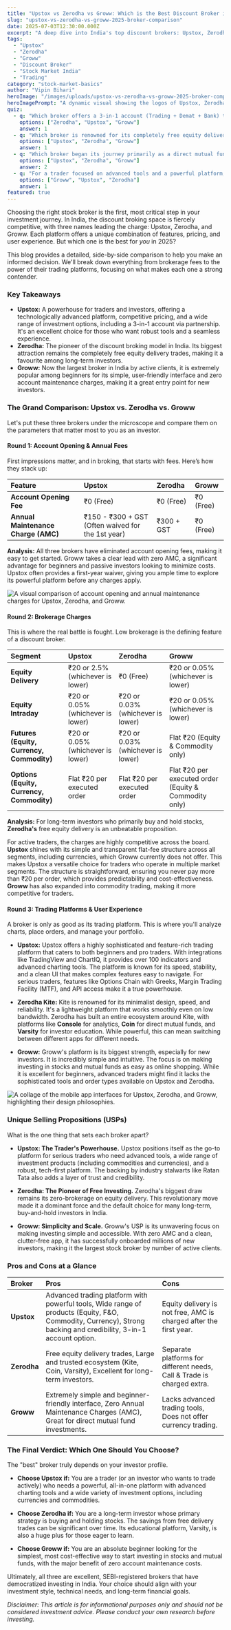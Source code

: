 ```yaml
---
title: "Upstox vs Zerodha vs Groww: Which is the Best Discount Broker in India for 2025?"
slug: "upstox-vs-zerodha-vs-groww-2025-broker-comparison"
date: 2025-07-03T12:30:00.000Z
excerpt: "A deep dive into India's top discount brokers: Upstox, Zerodha, and Groww. We compare their fees, trading platforms, and unique features to help you choose the best fit for your investment journey in 2025."
tags:
  - "Upstox"
  - "Zerodha"
  - "Groww"
  - "Discount Broker"
  - "Stock Market India"
  - "Trading"
category: "stock-market-basics"
author: "Vipin Bihari"
heroImage: "/images/uploads/upstox-vs-zerodha-vs-groww-2025-broker-comparison/hero-image.jpg"
heroImagePrompt: "A dynamic visual showing the logos of Upstox, Zerodha, and Groww on a digital stock market graph, representing their competition in the Indian brokerage industry."
quiz:
  - q: "Which broker offers a 3-in-1 account (Trading + Demat + Bank) through a partnership?"
    options: ["Zerodha", "Upstox", "Groww"]
    answer: 1
  - q: "Which broker is renowned for its completely free equity delivery trades?"
    options: ["Upstox", "Zerodha", "Groww"]
    answer: 1
  - q: "Which broker began its journey primarily as a direct mutual fund platform?"
    options: ["Upstox", "Zerodha", "Groww"]
    answer: 2
  - q: "For a trader focused on advanced tools and a powerful platform, which broker is often highlighted?"
    options: ["Groww", "Upstox", "Zerodha"]
    answer: 1
featured: true
---
```


Choosing the right stock broker is the first, most critical step in your investment journey. In India, the discount broking space is fiercely competitive, with three names leading the charge: Upstox, Zerodha, and Groww. Each platform offers a unique combination of features, pricing, and user experience. But which one is the best for *you* in 2025?

This blog provides a detailed, side-by-side comparison to help you make an informed decision. We'll break down everything from brokerage fees to the power of their trading platforms, focusing on what makes each one a strong contender.

### Key Takeaways

*   **Upstox:** A powerhouse for traders and investors, offering a technologically advanced platform, competitive pricing, and a wide range of investment options, including a 3-in-1 account via partnership. It's an excellent choice for those who want robust tools and a seamless experience.
*   **Zerodha:** The pioneer of the discount broking model in India. Its biggest attraction remains the completely free equity delivery trades, making it a favourite among long-term investors.
*   **Groww:** Now the largest broker in India by active clients, it is extremely popular among beginners for its simple, user-friendly interface and zero account maintenance charges, making it a great entry point for new investors.

### The Grand Comparison: Upstox vs. Zerodha vs. Groww

Let's put these three brokers under the microscope and compare them on the parameters that matter most to you as an investor.

#### Round 1: Account Opening & Annual Fees

First impressions matter, and in broking, that starts with fees. Here’s how they stack up:

| Feature                         | Upstox                               | Zerodha               | Groww      |
| :------------------------------ | :----------------------------------- | :-------------------- | :--------- |
| **Account Opening Fee**         | ₹0 (Free)                            | ₹0 (Free)             | ₹0 (Free)  |
| **Annual Maintenance Charge (AMC)** | ₹150 - ₹300 + GST (Often waived for the 1st year) | ₹300 + GST            | ₹0 (Free)  |

**Analysis:**
All three brokers have eliminated account opening fees, making it easy to get started. Groww takes a clear lead with zero AMC, a significant advantage for beginners and passive investors looking to minimize costs. Upstox often provides a first-year waiver, giving you ample time to explore its powerful platform before any charges apply.

![A visual comparison of account opening and annual maintenance charges for Upstox, Zerodha, and Groww.](/images/uploads/upstox-vs-zerodha-vs-groww-2025-broker-comparison/account-fees-comparison.png)

#### Round 2: Brokerage Charges

This is where the real battle is fought. Low brokerage is the defining feature of a discount broker.

| Segment                               | Upstox                               | Zerodha                               | Groww                                  |
| :------------------------------------ | :----------------------------------- | :------------------------------------ | :------------------------------------- |
| **Equity Delivery**                   | ₹20 or 2.5% (whichever is lower)     | ₹0 (Free)                             | ₹20 or 0.05% (whichever is lower)      |
| **Equity Intraday**                   | ₹20 or 0.05% (whichever is lower)    | ₹20 or 0.03% (whichever is lower)     | ₹20 or 0.05% (whichever is lower)      |
| **Futures (Equity, Currency, Commodity)** | ₹20 or 0.05% (whichever is lower)    | ₹20 or 0.03% (whichever is lower)     | Flat ₹20 (Equity & Commodity only)     |
| **Options (Equity, Currency, Commodity)** | Flat ₹20 per executed order          | Flat ₹20 per executed order           | Flat ₹20 per executed order (Equity & Commodity only) |

**Analysis:**
For long-term investors who primarily buy and hold stocks, **Zerodha's** free equity delivery is an unbeatable proposition.

For active traders, the charges are highly competitive across the board. **Upstox** shines with its simple and transparent flat-fee structure across all segments, including currencies, which Groww currently does not offer. This makes Upstox a versatile choice for traders who operate in multiple market segments. The structure is straightforward, ensuring you never pay more than ₹20 per order, which provides predictability and cost-effectiveness. **Groww** has also expanded into commodity trading, making it more competitive for traders.

#### Round 3: Trading Platforms & User Experience

A broker is only as good as its trading platform. This is where you'll analyze charts, place orders, and manage your portfolio.

*   **Upstox:** Upstox offers a highly sophisticated and feature-rich trading platform that caters to both beginners and pro traders. With integrations like TradingView and ChartIQ, it provides over 100 indicators and advanced charting tools. The platform is known for its speed, stability, and a clean UI that makes complex features easy to navigate. For serious traders, features like Options Chain with Greeks, Margin Trading Facility (MTF), and API access make it a true powerhouse.

*   **Zerodha Kite:** Kite is renowned for its minimalist design, speed, and reliability. It's a lightweight platform that works smoothly even on low bandwidth. Zerodha has built an entire ecosystem around Kite, with platforms like **Console** for analytics, **Coin** for direct mutual funds, and **Varsity** for investor education. While powerful, this can mean switching between different apps for different needs.

*   **Groww:** Groww's platform is its biggest strength, especially for new investors. It is incredibly simple and intuitive. The focus is on making investing in stocks and mutual funds as easy as online shopping. While it is excellent for beginners, advanced traders might find it lacks the sophisticated tools and order types available on Upstox and Zerodha.

![A collage of the mobile app interfaces for Upstox, Zerodha, and Groww, highlighting their design philosophies.](/images/uploads/upstox-vs-zerodha-vs-groww-2025-broker-comparison/platform-interface-collage.png)

### Unique Selling Propositions (USPs)

What is the one thing that sets each broker apart?

*   **Upstox: The Trader's Powerhouse.** Upstox positions itself as the go-to platform for serious traders who need advanced tools, a wide range of investment products (including commodities and currencies), and a robust, tech-first platform. The backing by industry stalwarts like Ratan Tata also adds a layer of trust and credibility.

*   **Zerodha: The Pioneer of Free Investing.** Zerodha's biggest draw remains its zero-brokerage on equity delivery. This revolutionary move made it a dominant force and the default choice for many long-term, buy-and-hold investors in India.

*   **Groww: Simplicity and Scale.** Groww's USP is its unwavering focus on making investing simple and accessible. With zero AMC and a clean, clutter-free app, it has successfully onboarded millions of new investors, making it the largest stock broker by number of active clients.

### Pros and Cons at a Glance

| Broker    | Pros                                                                                             | Cons                                                              |
| :-------- | :----------------------------------------------------------------------------------------------- | :---------------------------------------------------------------- |
| **Upstox**  | Advanced trading platform with powerful tools, Wide range of products (Equity, F&O, Commodity, Currency), Strong backing and credibility, 3-in-1 account option. | Equity delivery is not free, AMC is charged after the first year. |
| **Zerodha** | Free equity delivery trades, Large and trusted ecosystem (Kite, Coin, Varsity), Excellent for long-term investors. | Separate platforms for different needs, Call & Trade is charged extra. |
| **Groww**   | Extremely simple and beginner-friendly interface, Zero Annual Maintenance Charges (AMC), Great for direct mutual fund investments. | Lacks advanced trading tools, Does not offer currency trading.    |

### The Final Verdict: Which One Should You Choose?

The "best" broker truly depends on your investor profile.

*   **Choose Upstox if:** You are a trader (or an investor who wants to trade actively) who needs a powerful, all-in-one platform with advanced charting tools and a wide variety of investment options, including currencies and commodities.

*   **Choose Zerodha if:** You are a long-term investor whose primary strategy is buying and holding stocks. The savings from free delivery trades can be significant over time. Its educational platform, Varsity, is also a huge plus for those eager to learn.

*   **Choose Groww if:** You are an absolute beginner looking for the simplest, most cost-effective way to start investing in stocks and mutual funds, with the major benefit of zero account maintenance costs.

Ultimately, all three are excellent, SEBI-registered brokers that have democratized investing in India. Your choice should align with your investment style, technical needs, and long-term financial goals.

*Disclaimer: This article is for informational purposes only and should not be considered investment advice. Please conduct your own research before investing.*